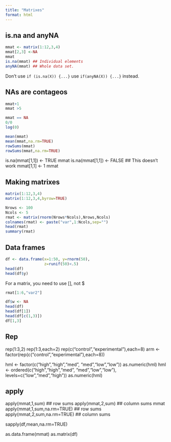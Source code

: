 ```yaml
---
title: "Matrixes"
format: html
---
```


## is.na and anyNA

```r
mmat <- matrix(1:12,3,4)
mmat[2,3] <-NA
mmat
is.na(mmat) ## Individual elements
anyNA(mmat) ## Whole data set.
```

Don't use `if (is.na(X)) {...}` use `if(anyNA(X)) {...}` instead.

## NAs are contageos

```r
mmat+1
mmat >5

mmat == NA
0/0
log(0)
```

```r
mean(mmat)
mean(mmat,na.rm=TRUE)
rowSums(mmat)
rowSums(mmat,na.rm=TRUE)
```

is.na(mmat[1,1]) <- TRUE
mmat
is.na(mmat[1,1]) <- FALSE ## This doesn't work
mmat[1,1] <- 1
mmat

## Making matrixes

```r
matrix(1:12,3,4)
matrix(1:12,3,4,byrow=TRUE)
```
```r
Nrows <- 100
Ncols <- 5
rmat <- matrix(rnorm(Nrows*Ncols),Nrows,Ncols)
colnames(rmat) <- paste("var",1:Ncols,sep="")
head(rmat)
summary(rmat)
```

## Data frames
```r
df <- data.frame(x=1:50, y=rnorm(50),
                 z=runif(50)<.5)
head(df)
head(df$y)
```

For a matrix, you need to use [], not $
```r
rmat[1:6,"var2"]
```



```r
df$w <- NA
head(df)
head(df[1])
head(df[c(1,3)])
df[1,3]
```
## Rep
rep(1:3,2)
rep(1:3,each=2)
rep(c("control","experimental"),each=8)
arm <- factor(rep(c("control","experimental"),each=8))


hml <- factor(c("high","high","med",
                   "med","low","low"))
as.numeric(hml)
hml <- ordered(c("high","high","med",
                   "med","low","low"),
                  levels=c("low","med","high"))
as.numeric(hml)


## apply
apply(mmat,1,sum) ## row sums
apply(mmat,2,sum) ## column sums
mmat
apply(mmat,1,sum,na.rm=TRUE) ## row sums
apply(mmat,2,sum,na.rm=TRUE) ## column sums

sapply(df,mean,na.rm=TRUE)

as.data.frame(mmat)
as.matrix(df)
